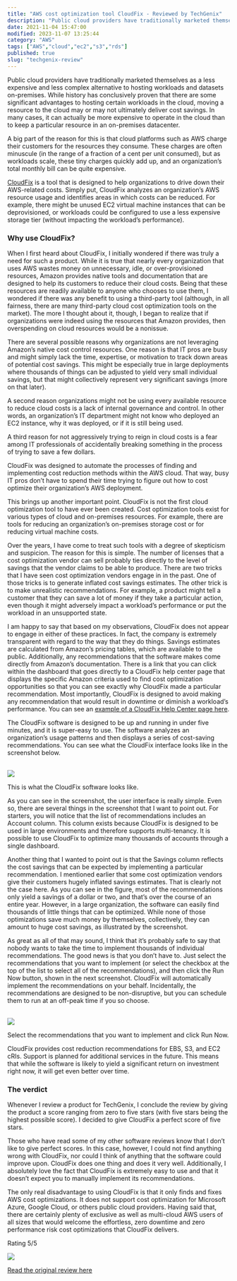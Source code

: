 ```yaml
---
title: "AWS cost optimization tool CloudFix - Reviewed by TechGenix"
description: "Public cloud providers have traditionally marketed themselves as a less expensive and less complex alternative to hosting workloads and datasets on-premises. Wh..."
date: 2021-11-04 15:47:00
modified: 2023-11-07 13:25:44
category: "AWS"
tags: ["AWS","cloud","ec2","s3","rds"]
published: true
slug: "techgenix-review"
---
```


Public cloud providers have traditionally marketed themselves as a less expensive and less complex alternative to hosting workloads and datasets on-premises. While history has conclusively proven that there are some significant advantages to hosting certain workloads in the cloud, moving a resource to the cloud may or may not ultimately deliver cost savings. In many cases, it can actually be more expensive to operate in the cloud than to keep a particular resource in an on-premises datacenter.

A big part of the reason for this is that cloud platforms such as AWS charge their customers for the resources they consume. These charges are often minuscule (in the range of a fraction of a cent per unit consumed), but as workloads scale, these tiny charges quickly add up, and an organization’s total monthly bill can be quite expensive.

[CloudFix](/) is a tool that is designed to help organizations to drive down their AWS-related costs. Simply put, CloudFix analyzes an organization’s AWS resource usage and identifies areas in which costs can be reduced. For example, there might be unused EC2 virtual machine instances that can be deprovisioned, or workloads could be configured to use a less expensive storage tier (without impacting the workload’s performance).

### Why use CloudFix?

When I first heard about CloudFix, I initially wondered if there was truly a need for such a product. While it is true that nearly every organization that uses AWS wastes money on unnecessary, idle, or over-provisioned resources, Amazon provides native tools and documentation that are designed to help its customers to reduce their cloud costs. Being that these resources are readily available to anyone who chooses to use them, I wondered if there was any benefit to using a third-party tool (although, in all fairness, there are many third-party cloud cost optimization tools on the market). The more I thought about it, though, I began to realize that if organizations were indeed using the resources that Amazon provides, then overspending on cloud resources would be a nonissue.

There are several possible reasons why organizations are not leveraging Amazon’s native cost control resources. One reason is that IT pros are busy and might simply lack the time, expertise, or motivation to track down areas of potential cost savings. This might be especially true in large deployments where thousands of things can be adjusted to yield very small individual savings, but that might collectively represent very significant savings (more on that later).

A second reason organizations might not be using every available resource to reduce cloud costs is a lack of internal governance and control. In other words, an organization’s IT department might not know who deployed an EC2 instance, why it was deployed, or if it is still being used.

A third reason for not aggressively trying to reign in cloud costs is a fear among IT professionals of accidentally breaking something in the process of trying to save a few dollars.

CloudFix was designed to automate the processes of finding and implementing cost reduction methods within the AWS cloud. That way, busy IT pros don’t have to spend their time trying to figure out how to cost optimize their organization’s AWS deployment.

This brings up another important point. CloudFix is not the first cloud optimization tool to have ever been created. Cost optimization tools exist for various types of cloud and on-premises resources. For example, there are tools for reducing an organization’s on-premises storage cost or for reducing virtual machine costs.

Over the years, I have come to treat such tools with a degree of skepticism and suspicion. The reason for this is simple. The number of licenses that a cost optimization vendor can sell probably ties directly to the level of savings that the vendor claims to be able to produce. There are two tricks that I have seen cost optimization vendors engage in in the past. One of those tricks is to generate inflated cost savings estimates. The other trick is to make unrealistic recommendations. For example, a product might tell a customer that they can save a lot of money if they take a particular action, even though it might adversely impact a workload’s performance or put the workload in an unsupported state.

I am happy to say that based on my observations, CloudFix does not appear to engage in either of these practices. In fact, the company is extremely transparent with regard to the way that they do things. Savings estimates are calculated from Amazon’s pricing tables, which are available to the public. Additionally, any recommendations that the software makes come directly from Amazon’s documentation. There is a link that you can click within the dashboard that goes directly to a CloudFix help center page that displays the specific Amazon criteria used to find cost optimization opportunities so that you can see exactly why CloudFix made a particular recommendation. Most importantly, CloudFix is designed to avoid making any recommendation that would result in downtime or diminish a workload’s performance. You can see an [example of a CloudFix Help Center page here](https://support.cloudfix.com/hc/en-us/articles/6042981066642-EBS-Volume-Cost-Optimizations-gp2-to-gp3-).

The CloudFix software is designed to be up and running in under five minutes, and it is super-easy to use. The software analyzes an organization’s usage patterns and then displays a series of cost-saving recommendations. You can see what the CloudFix interface looks like in the screenshot below.

[  
![](/media/uploads/CloudFix-Review-1-1024x539-1.webp)](/wp-content/uploads/CloudFix-Review-1-1024x539-1.webp)

This is what the CloudFix software looks like.

As you can see in the screenshot, the user interface is really simple. Even so, there are several things in the screenshot that I want to point out. For starters, you will notice that the list of recommendations includes an Account column. This column exists because CloudFix is designed to be used in large environments and therefore supports multi-tenancy. It is possible to use CloudFix to optimize many thousands of accounts through a single dashboard.

Another thing that I wanted to point out is that the Savings column reflects the cost savings that can be expected by implementing a particular recommendation. I mentioned earlier that some cost optimization vendors give their customers hugely inflated savings estimates. That is clearly not the case here. As you can see in the figure, most of the recommendations only yield a savings of a dollar or two, and that’s over the course of an entire year. However, in a large organization, the software can easily find thousands of little things that can be optimized. While none of those optimizations save much money by themselves, collectively, they can amount to huge cost savings, as illustrated by the screenshot.

As great as all of that may sound, I think that it’s probably safe to say that nobody wants to take the time to implement thousands of individual recommendations. The good news is that you don’t have to. Just select the recommendations that you want to implement (or select the checkbox at the top of the list to select all of the recommendations), and then click the Run Now button, shown in the next screenshot. CloudFix will automatically implement the recommendations on your behalf. Incidentally, the recommendations are designed to be non-disruptive, but you can schedule them to run at an off-peak time if you so choose.

[  
![](/media/uploads/CloudFix-Review-2-1024x543-1.webp)](/wp-content/uploads/CloudFix-Review-2-1024x543-1.webp)

Select the recommendations that you want to implement and click Run Now.

CloudFix provides cost reduction recommendations for EBS, S3, and EC2 cRIs. Support is planned for additional services in the future. This means that while the software is likely to yield a significant return on investment right now, it will get even better over time.

### The verdict

Whenever I review a product for TechGenix, I conclude the review by giving the product a score ranging from zero to five stars (with five stars being the highest possible score). I decided to give CloudFix a perfect score of five stars.

Those who have read some of my other software reviews know that I don’t like to give perfect scores. In this case, however, I could not find anything wrong with CloudFix, nor could I think of anything that the software could improve upon. CloudFix does one thing and does it very well. Additionally, I absolutely love the fact that CloudFix is extremely easy to use and that it doesn’t expect you to manually implement its recommendations.

The only real disadvantage to using CloudFix is that it only finds and fixes AWS cost optimizations. It does not support cost optimization for Microsoft Azure, Google Cloud, or others public cloud providers. Having said that, there are certainly plenty of exclusive as well as multi-cloud AWS users of all sizes that would welcome the effortless, zero downtime and zero performance risk cost optimizations that CloudFix delivers.

Rating 5/5

![](/media/uploads/review-1.webp)

[Read the original review here](https://techgenix.com/review-aws-cost-optimization-tool-cloudfix/)
